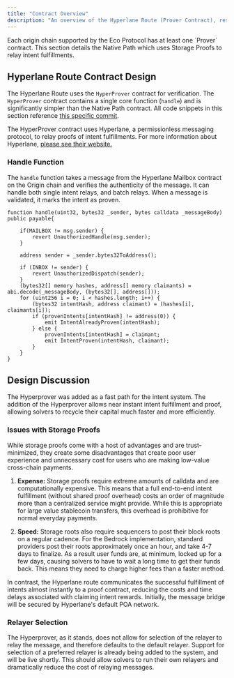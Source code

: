 ```yaml
---
title: "Contract Overview"
description: "An overview of the Hyperlane Route (Prover Contract), responsible for managing intent fulfillment proofs for the Hyperlane Route."
---
```


<Info>
  Each origin chain supported by the Eco Protocol has at least one `Prover` contract. This section details the Native Path which uses Storage Proofs to relay intent fulfillments.
</Info>

## Hyperlane Route Contract Design

The Hyperlane Route uses the `HyperProver` contract for verification. The `HyperProver` contract contains a single core function (`handle`) and is significantly simpler than the Native Path contract. All code snippets in this section reference [this specific commit](https://github.com/the-eco-foundation/eco-routes/tree/092efe3aaa6fa36c216c57418bcbd4f2540ee1b3).

The HyperProver contract uses Hyperlane, a permissionless messaging protocol, to relay proofs of intent fulfillments. For more information about Hyperlane, [please see their website.](https://hyperlane.xyz/)

### Handle Function

The `handle` function takes a message from the Hyperlane Mailbox contract on the Origin chain and verifies the authenticity of the message. It can handle both single intent relays, and batch relays. When a message is validated, it marks the intent as proven.

```solidity
function handle(uint32, bytes32 _sender, bytes calldata _messageBody) public payable{

    if(MAILBOX != msg.sender) {
        revert UnauthorizedHandle(msg.sender);
    }

    address sender = _sender.bytes32ToAddress();

    if (INBOX != sender) {
        revert UnauthorizedDispatch(sender);
    }
    (bytes32[] memory hashes, address[] memory claimants) = abi.decode(_messageBody, (bytes32[], address[]));
    for (uint256 i = 0; i < hashes.length; i++) {
        (bytes32 intentHash, address claimant) = (hashes[i], claimants[i]);
        if (provenIntents[intentHash] != address(0)) {
            emit IntentAlreadyProven(intentHash);
        } else {
            provenIntents[intentHash] = claimant;
            emit IntentProven(intentHash, claimant);
        }
    }
}
```

## Design Discussion

The Hyperprover was added as a fast path for the intent system. The addition of the Hyperprover allows near instant intent fulfillment and proof, allowing solvers to recycle their capital much faster and more efficiently.

### Issues with Storage Proofs

While storage proofs come with a host of advantages and are trust-minimized, they create some disadvantages that create poor user experience and unnecessary cost for users who are making low-value cross-chain payments.

1. **Expense:** Storage proofs require extreme amounts of calldata and are computationally expensive. This means that a full end-to-end intent fulfillment (without shared proof overhead) costs an order of magnitude more than a centralized service might provide. While this is appropriate for large value stablecoin transfers, this overhead is prohibitive for normal everyday payments.

2. **Speed:** Storage roots also require sequencers to post their block roots on a regular cadence. For the Bedrock implementation, standard providers post their roots approximately once an hour, and take 4-7 days to finalize. As a result user funds are, at minimum, locked up for a few days, causing solvers to have to wait a long time to get their funds back. This means they need to charge higher fees than a faster method.

In contrast, the Hyperlane route communicates the successful fulfillment of intents almost instantly to a proof contract, reducing the costs and time delays associated with claiming intent rewards. Initially, the message bridge will be secured by Hyperlane's default POA network.

### Relayer Selection

The Hyperprover, as it stands, does not allow for selection of the relayer to relay the message, and therefore defaults to the default relayer. Support for selection of a preferred relayer is already being added to the system, and will be live shortly. This should allow solvers to run their own relayers and dramatically reduce the cost of relaying messages.